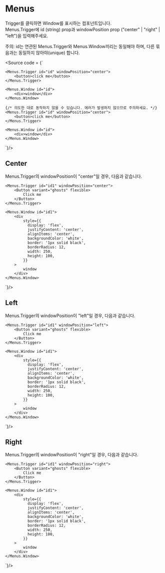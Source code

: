 
<Meta of={MenusStories} title="component/Menus/Docs" />

# Menus

Trigger를 클릭하면 Window를 표시하는 컴포넌트입니다.<br/>
Menus.Trigger에 id (string) prop과 windowPosition prop ("center" | "right" | "left")을 입력해주세요.

주의: id는 연관된 Menus.Trigger와 Menus.Window끼리는 동일해야 하며, 다른 묶음과는 동일하지 않아야(unique) 합니다.

<Source code = {`
<Menus>

    <Menus.Trigger id="id" windowPosition="center">
        <button>click me</button>
    </Menus.Trigger>

    <Menus.Window id="id">
        <div>window</div>
    </Menus.Window>

    {/* 의도한 대로 동작하지 않을 수 있습니다. 에러가 발생하지 않으므로 주의하세요. */}
    <Menus.Trigger id="id" windowPosition="center">
        <button>click me</button>
    </Menus.Trigger>

    <Menus.Window id="id">
        <div>window</div>
    </Menus.Window>

</Menus>
`}/>

## Center

Menus.Trigger의 windowPosition이 "center"일 경우, 다음과 같습니다.

<Canvas of={MenusStories.Center} />
<Source code = {`
<Menus>

    <Menus.Trigger id="id1" windowPosition="center">
        <Button variant="ghosts" flexible>
            Click me
        </Button>
    </Menus.Trigger>

    <Menus.Window id="id1">
        <div
            style={{
              display: 'flex',
              justifyContent: 'center',
              alignItems: 'center',
              backgroundColor: 'white',
              border: '1px solid black',
              borderRadius: 12,
              width: 250,
              height: 100,
            }}
        >
            window
        </div>
    </Menus.Window>

</Menus>
`}/>

## Left

Menus.Trigger의 windowPosition이 "left"일 경우, 다음과 같습니다.

<Canvas of={MenusStories.Left} />
<Source code = {`
<Menus>

    <Menus.Trigger id="id1" windowPosition="left">
        <Button variant="ghosts" flexible>
            Click me
        </Button>
    </Menus.Trigger>

    <Menus.Window id="id1">
        <div
            style={{
              display: 'flex',
              justifyContent: 'center',
              alignItems: 'center',
              backgroundColor: 'white',
              border: '1px solid black',
              borderRadius: 12,
              width: 250,
              height: 100,
            }}
        >
            window
        </div>
    </Menus.Window>

</Menus>
`}/>

## Right

Menus.Trigger의 windowPosition이 "right"일 경우, 다음과 같습니다.

<Canvas of={MenusStories.Right} />
<Source code = {`
<Menus>

    <Menus.Trigger id="id1" windowPosition="right">
        <Button variant="ghosts" flexible>
            Click me
        </Button>
    </Menus.Trigger>

    <Menus.Window id="id1">
        <div
            style={{
              display: 'flex',
              justifyContent: 'center',
              alignItems: 'center',
              backgroundColor: 'white',
              border: '1px solid black',
              borderRadius: 12,
              width: 250,
              height: 100,
            }}
        >
            window
        </div>
    </Menus.Window>

</Menus>
`}/>
